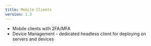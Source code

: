 ```yaml
---
title: Mobile Clients
version: 1.3
---
```


- Mobile clients with 2FA/MFA
- Device Management - dedicated headless client for deploying on servers and devices
